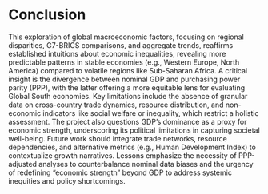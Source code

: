 # Conclusion

This exploration of global macroeconomic factors, focusing on regional disparities, G7-BRICS comparisons, and aggregate trends, reaffirms established intuitions about economic inequalities, revealing more predictable patterns in stable economies (e.g., Western Europe, North America) compared to volatile regions like Sub-Saharan Africa. A critical insight is the divergence between nominal GDP and purchasing power parity (PPP), with the latter offering a more equitable lens for evaluating Global South economies. Key limitations include the absence of granular data on cross-country trade dynamics, resource distribution, and non-economic indicators like social welfare or inequality, which restrict a holistic assessment. 
The project also questions GDP’s dominance as a proxy for economic strength, underscoring its political limitations in capturing societal well-being. Future work should integrate trade networks, resource dependencies, and alternative metrics (e.g., Human Development Index) to contextualize growth narratives. Lessons emphasize the necessity of PPP-adjusted analyses to counterbalance nominal data biases and the urgency of redefining “economic strength” beyond GDP to address systemic inequities and policy shortcomings.